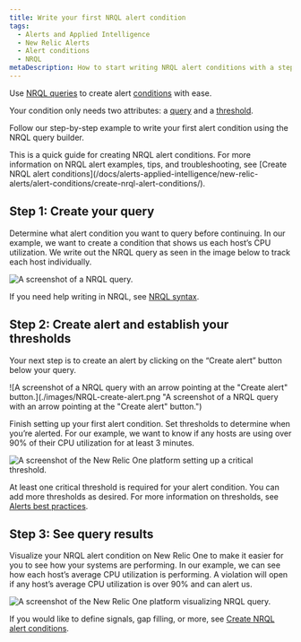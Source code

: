 ```yaml
---
title: Write your first NRQL alert condition
tags:
  - Alerts and Applied Intelligence
  - New Relic Alerts
  - Alert conditions
  - NRQL
metaDescription: How to start writing NRQL alert conditions with a step by step user case.
---
```


Use [NRQL queries](/docs/query-your-data/nrql-new-relic-query-language/get-started/introduction-nrql-new-relics-query-language/) to create alert [conditions](/docs/alerts-applied-intelligence/new-relic-alerts/alert-conditions/create-alert-conditions/) with ease.

Your condition only needs two attributes: a [query](/docs/query-your-data/explore-query-data/query-builder/introduction-query-builder/#specify-data) and a [threshold](/docs/alerts-applied-intelligence/new-relic-alerts/alert-conditions/set-thresholds-alert-condition/).

Follow our step-by-step example to write your first alert condition using the NRQL query builder.

<Callout variant="important">
This is a quick guide for creating NRQL alert conditions. For more information on NRQL alert examples, tips, and troubleshooting, see [Create NRQL alert conditions](/docs/alerts-applied-intelligence/new-relic-alerts/alert-conditions/create-nrql-alert-conditions/). 
</Callout>

## Step 1: Create your query

Determine what alert condition you want to query before continuing. In our example, we want to create a condition that shows us each host’s CPU utilization. We write out the NRQL query as seen in the image below to track each host individually.

![A screenshot of a NRQL query.](./images/NRQL-query-builder.png "A screenshot of a NRQL query.")
<figcaption>

</figcaption>

If you need help writing in NRQL, see [NRQL syntax](https://docs.newrelic.com/docs/query-your-data/nrql-new-relic-query-language/get-started/introduction-nrql-new-relics-query-language/#syntax).

## Step 2: Create alert and establish your thresholds

Your next step is to create an alert by clicking on the “Create alert” button below your query.

![A screenshot of a NRQL query with an arrow pointing at the "Create alert" button.](./images/NRQL-create-alert.png "A screenshot of a NRQL query with an arrow pointing at the "Create alert" button.")
<figcaption>

</figcaption>

Finish setting up your first alert condition. Set thresholds to determine when you’re alerted. For our example, we want to know if any hosts are using over 90% of their CPU utilization for at least 3 minutes.

![A screenshot of the New Relic One platform setting up a critical threshold.](./images/NRQL-set-threshold.png "A screenshot of the New Relic One platform setting up a critical threshold.")
<figcaption>

</figcaption>

At least one critical threshold is required for your alert condition. You can add more thresholds as desired. For more information on thresholds, see [Alerts best practices](/docs/new-relic-solutions/best-practices-guides/alerts-applied-intelligence/alerts-best-practices/#threshold-practices).

## Step 3: See query results

Visualize your NRQL alert condition on New Relic One to make it easier for you to see how your systems are performing. In our example, we can see how each host’s average CPU utilization is performing. A violation will open if any host’s average CPU utilization is over 90% and can alert us.

![A screenshot of the New Relic One platform visualizing NRQL query.](./images/NRQL-display.png "A screenshot of the New Relic One platform visualizing NRQL query.")
<figcaption>

</figcaption>

If you would like to define signals, gap filling, or more, see [Create NRQL alert conditions](/docs/alerts-applied-intelligence/new-relic-alerts/alert-conditions/create-nrql-alert-conditions/). 